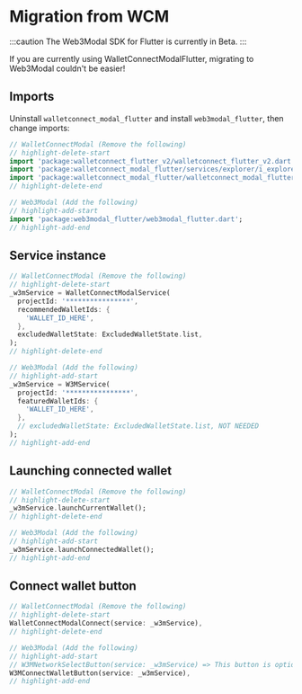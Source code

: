 # Migration from WCM

:::caution
The Web3Modal SDK for Flutter is currently in Beta.
:::

<!--As you may know, **Web3Modal** is a better, more simply, modal to connect your wallet and if you are coming from **WalletConnectModal** you are wondering what are really the differences:-->

If you are currently using WalletConnectModalFlutter, migrating to Web3Modal couldn't be easier!

## Imports

Uninstall `walletconnect_modal_flutter` and install `web3modal_flutter`, then change imports:


```dart
// WalletConnectModal (Remove the following)
// highlight-delete-start
import 'package:walletconnect_flutter_v2/walletconnect_flutter_v2.dart';
import 'package:walletconnect_modal_flutter/services/explorer/i_explorer_service.dart';
import 'package:walletconnect_modal_flutter/walletconnect_modal_flutter.dart';
// highlight-delete-end

// Web3Modal (Add the following)
// highlight-add-start
import 'package:web3modal_flutter/web3modal_flutter.dart';
// highlight-add-end
```


## Service instance

```dart
// WalletConnectModal (Remove the following)
// highlight-delete-start
_w3mService = WalletConnectModalService(
  projectId: '****************',
  recommendedWalletIds: {
    'WALLET_ID_HERE',
  },
  excludedWalletState: ExcludedWalletState.list,
);
// highlight-delete-end

// Web3Modal (Add the following)
// highlight-add-start
_w3mService = W3MService(
  projectId: '****************',
  featuredWalletIds: {
    'WALLET_ID_HERE',
  },
  // excludedWalletState: ExcludedWalletState.list, NOT NEEDED
);
// highlight-add-end
```

## Launching connected wallet

```dart
// WalletConnectModal (Remove the following)
// highlight-delete-start
_w3mService.launchCurrentWallet();
// highlight-delete-end

// Web3Modal (Add the following)
// highlight-add-start
_w3mService.launchConnectedWallet();
// highlight-add-end
```

## Connect wallet button

```dart
// WalletConnectModal (Remove the following)
// highlight-delete-start
WalletConnectModalConnect(service: _w3mService),
// highlight-delete-end

// Web3Modal (Add the following)
// highlight-add-start
// W3MNetworkSelectButton(service: _w3mService) => This button is optional
W3MConnectWalletButton(service: _w3mService),
// highlight-add-end
```

